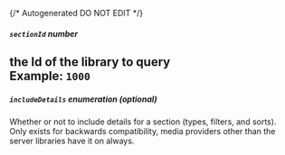 {/* Autogenerated DO NOT EDIT  */}

##### `sectionId` _number_
the Id of the library to query
<br/>
**Example:** `1000`
---
##### `includeDetails` _enumeration (optional)_
Whether or not to include details for a section (types, filters, and sorts). 
Only exists for backwards compatibility, media providers other than the server libraries have it on always.


<Collapsible openLabel={Labels.showProperties} closeLabel={Labels.hideProperties}>
  <IncludeDetails />
</Collapsible>


